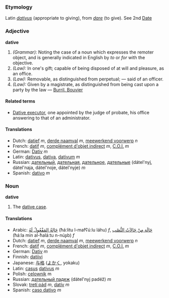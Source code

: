 ===Etymology===
Latin ''[[dativus]]'' (appropriate to giving), from ''[[dare]]'' (to give). See 2nd [[Date]]

===Adjective===
'''dative'''

#''(Grammar):'' Noting the case of a noun which expresses the remoter object, and is generally indicated in English by ''to'' or ''for'' with the objective.
#''(Law):'' In one's gift; capable of being disposed of at will and pleasure, as an office.
#''(Law):'' Removable, as distinguished from perpetual; &mdash; said of an officer.
#''(Law):'' Given by a magistrate, as distinguished from being cast upon a party by the law &mdash; [[Burril. Bouvier]]

====Related terms====
*[[Dative executor]], one appointed by the judge of probate, his office answering to that of an administrator.

====Translations====
*Dutch: [[datief]] ''m'', [[derde naamval]] ''m'', [[meewerkend voorwerp]] ''n''
*French: [[datif]] ''m'', [[complément d'objet indirect]] ''m'', [[C.O.I.]] ''m''
*German: [[Dativ]] ''m''
*Latin: [[dativus]], [[dativa]], [[dativum]] ''m''
*Russian: [[дательный]], [[дательная]], [[дательное]], [[дательные]] (dátel'nyj, dátel'naja, dátel'noje, dátel'nyje) ''m''
*Spanish: [[dativo]] ''m''

===Noun===
'''dative'''

#The [[dative case]].

====Translations====
*Arabic: [[حالة المفعول له|حَالِةُ المَفْعُولُ لَهُ]] (ħáːlitu l-mafʕúːlu láhu) ''f'', [[حالة من حالات النصب|حَالَة مِنْ حَالاَتُ النُّصْب]] (ħáːla min al-ħaláːtu n-núʂb) ''f''
*Dutch: [[datief]] ''m'', [[derde naamval]] ''m'', [[meewerkend voorwerp]] ''n''
*French: [[datif]] ''m'', [[complément d'objet indirect]] ''m'', [[C.O.I.]] ''m''
*German: [[Dativ]] ''m''
*Finnish: [[datiivi]]
*Japanese: [[与格]] ([[よかく]], yokaku)
*Latin: [[casus]] [[dativus]] ''m''
*Polish: [[celownik]] m
*Russian: [[дательный падеж]] (dátel'nyj padéž) ''m''
*Slovak: [[tretí pád]] ''m'', [[datív]] ''m''
*Spanish: [[caso dativo]] ''m''